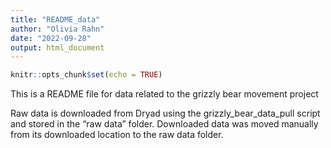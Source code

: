 ```yaml
---
title: "README_data"
author: "Olivia Rahn"
date: "2022-09-28"
output: html_document
---
```


```r
knitr::opts_chunk$set(echo = TRUE)
```

This is a README file for data related to the grizzly bear movement project

Raw data is downloaded from Dryad using the grizzly_bear_data_pull script and stored in the "raw data" folder. Downloaded data was moved manually from its downloaded location to the raw data folder. 

